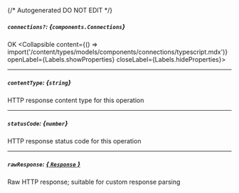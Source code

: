 {/* Autogenerated DO NOT EDIT  */}

##### `connections?`: *{`components.Connections`}*
OK
<Collapsible content={() => import('/content/types/models/components/connections/typescript.mdx')} openLabel={Labels.showProperties} closeLabel={Labels.hideProperties}>
</Collapsible>

---
##### `contentType`: *{`string`}*
HTTP response content type for this operation

---
##### `statusCode`: *{`number`}*
HTTP response status code for this operation

---
##### `rawResponse`: [*{ `Response` }*](https://developer.mozilla.org/en-US/docs/Web/API/Response)
Raw HTTP response; suitable for custom response parsing


